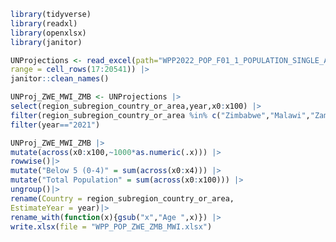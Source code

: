 ```r
library(tidyverse)
library(readxl)
library(openxlsx)
library(janitor)
```


```r
UNProjections <- read_excel(path="WPP2022_POP_F01_1_POPULATION_SINGLE_AGE_BOTH_SEXES.xlsx", sheet="Estimates",
range = cell_rows(17:20541)) |>
janitor::clean_names()


```

```r
UNProj_ZWE_MWI_ZMB <- UNProjections |>
select(region_subregion_country_or_area,year,x0:x100) |>
filter(region_subregion_country_or_area %in% c("Zimbabwe","Malawi","Zambia")) |>
filter(year=="2021")


```

```r
UNProj_ZWE_MWI_ZMB |>
mutate(across(x0:x100,~1000*as.numeric(.x))) |>
rowwise()|>
mutate("Below 5 (0-4)" = sum(across(x0:x4))) |>
mutate("Total Population" = sum(across(x0:x100))) |>
ungroup()|>
rename(Country = region_subregion_country_or_area,
EstimateYear = year)|>
rename_with(function(x){gsub("x","Age ",x)}) |>
write.xlsx(file = "WPP_POP_ZWE_ZMB_MWI.xlsx")

```